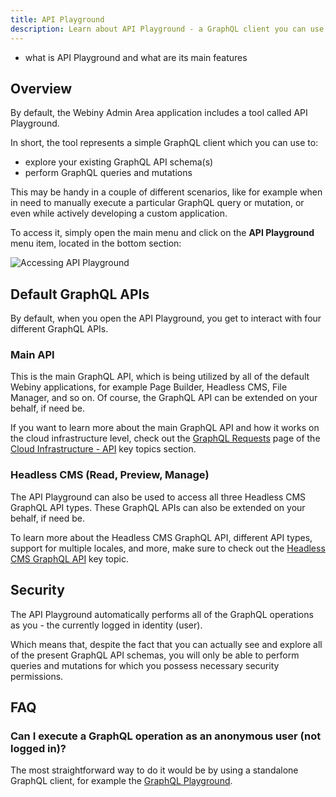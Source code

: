 ```yaml
---
title: API Playground
description: Learn about API Playground - a GraphQL client you can use to explore your GraphQL API's schema and also execute GraphQL operations.
---
```



<Alert type="success" title="What you'll learn">

- what is API Playground and what are its main features

</Alert>

## Overview

By default, the Webiny Admin Area application includes a tool called API Playground.

In short, the tool represents a simple GraphQL client which you can use to:

- explore your existing GraphQL API schema(s)
- perform GraphQL queries and mutations

This may be handy in a couple of different scenarios, like for example when in need to manually execute a particular GraphQL query or mutation, or even while actively developing a custom application.

To access it, simply open the main menu and click on the **API Playground** menu item, located in the bottom section:

![Accessing API Playground](./assets/api-playground/api_playground_from_main_menu.png)

## Default GraphQL APIs

By default, when you open the API Playground, you get to interact with four different GraphQL APIs.

### Main API

This is the main GraphQL API, which is being utilized by all of the default Webiny applications, for example Page Builder, Headless CMS, File Manager, and so on. Of course, the GraphQL API can be extended on your behalf, if need be.

<Alert type="info">

If you want to learn more about the main GraphQL API and how it works on the cloud infrastructure level, check out the [GraphQL Requests](/docs/{version}/architecture/api/graphql-requests) page of the [Cloud Infrastructure - API](/docs/{version}/architecture/api/introduction) key topics section.

</Alert>

### Headless CMS (Read, Preview, Manage)

The API Playground can also be used to access all three Headless CMS GraphQL API types. These GraphQL APIs can also be extended on your behalf, if need be.

<Alert type="info">

To learn more about the Headless CMS GraphQL API, different API types, support for multiple locales, and more, make sure to check out the [Headless CMS GraphQL API](/docs/{version}/headless-cms/basics/graphql-api) key topic.

</Alert>

## Security

The API Playground automatically performs all of the GraphQL operations as you - the currently logged in identity (user).

Which means that, despite the fact that you can actually see and explore all of the present GraphQL API schemas, you will only be able to perform queries and mutations for which you possess necessary security permissions.

## FAQ

### Can I execute a GraphQL operation as an anonymous user (not logged in)?

The most straightforward way to do it would be by using a standalone GraphQL client, for example the [GraphQL Playground](https://github.com/graphql/graphql-playground).

